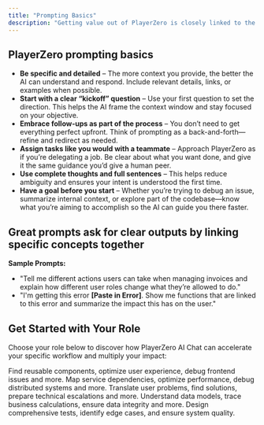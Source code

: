 ```yaml
---
title: "Prompting Basics"
description: "Getting value out of PlayerZero is closely linked to the quality of prompts that are used to talk to your code and data."
---
```


## PlayerZero prompting basics
- **Be specific and detailed** – The more context you provide, the better the AI can understand and respond. Include relevant details, links, or examples when possible.
- **Start with a clear “kickoff” question** – Use your first question to set the direction. This helps the AI frame the context window and stay focused on your objective.
- **Embrace follow-ups as part of the process** – You don’t need to get everything perfect upfront. Think of prompting as a back-and-forth—refine and redirect as needed.
- **Assign tasks like you would with a teammate**
 – Approach PlayerZero as if you’re delegating a job. Be clear about what you want done, and give it the same guidance you’d give a human peer.
- **Use complete thoughts and full sentences** – This helps reduce ambiguity and ensures your intent is understood the first time.
- **Have a goal before you start** – Whether you’re trying to debug an issue, summarize internal context, or explore part of the codebase—know what you’re aiming to accomplish so the AI can guide you there faster.

## Great prompts ask for clear outputs by linking specific concepts together
**Sample Prompts:**
- "Tell me different actions users can take when managing invoices and explain how different user roles change what they’re allowed to do."
- "I'm getting this error **[Paste in Error]**. Show me functions that are linked to this error and summarize the impact this has on the user."

## Get Started with Your Role

Choose your role below to discover how PlayerZero AI Chat can accelerate your specific workflow and multiply your impact:

<CardGroup cols={2}>
    <Card title="Frontend Developer" icon="computer" href={'/prompting/frontend-developer'}>
    Find reusable components, optimize user experience, debug frontend issues and more.
    </Card>
    <Card title="Backend Engineer" icon="code" href={'/prompting/backend-engineer'}>
    Map service dependencies, optimize performance, debug distributed systems and more.
    </Card>
    <Card title="Support" icon="heart" href={'/prompting/support'}>
    Translate user problems, find solutions, prepare technical escalations and more.
    </Card> 
    <Card title="Data Analyst" icon="folders" href={'/prompting/data-analyst'}>
    Understand data models, trace business calculations, ensure data integrity and more.
    </Card>
    <Card title="QA Engineer" icon="list" href={'/prompting/qa-engineer'}>
    Design comprehensive tests, identify edge cases, and ensure system quality.
    </Card>
</CardGroup>
